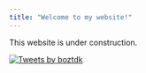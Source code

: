 ```yaml
---
title: "Welcome to my website!"
---
```


This website is under construction.


<img style="float: left;" src="cartoon.png">


<div>
  <a class="twitter-timeline" data-width="200"  data-height="800" href="https://twitter.com/boztdk?ref_src=twsrc%5Etfw">Tweets by boztdk</a> <script 
async src="https://platform.twitter.com/widgets.js" charset="utf-8"></script>
</div>












